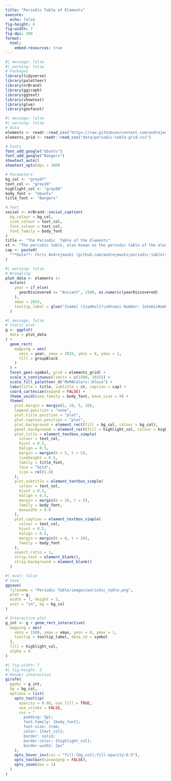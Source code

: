 ```yaml
---
title: "Periodic Table of Elements"
execute:
  echo: false
fig-height: 6
fig-width: 7
fig-dpi: 300
format:
  html:
    embed-resources: true
---
```


```r
#| message: false
#| warning: false
# Packages
library(tidyverse)
library(paletteer)
library(nrBrand)
library(ggiraph)
library(ggtext)
library(showtext)
library(glue)
library(geofacet)
```

```r
#| message: false
#| warning: false
# Data
elements <- readr::read_csv("https://raw.githubusercontent.com/andrejewski/periodic-table/refs/heads/master/data.csv")
elements_grid <- readr::read_csv("data/periodic-table-grid.csv")
```

```r
# Fonts
font_add_google("Ubuntu")
font_add_google("Bangers")
showtext_auto()
showtext_opts(dpi = 300)
```

```r
# Parameters
bg_col <- "grey97"
text_col <- "grey10"
highlight_col <- "grey80"
body_font <- "Ubuntu"
title_font <- "Bangers"
```

```r
# Text
social <- nrBrand::social_caption(
  bg_colour = bg_col,
  icon_colour = text_col,
  font_colour = text_col,
  font_family = body_font
)
title <- "The Periodic  Table of the Elements"
st <- "The periodic table, also known as the periodic table of the elements, is an ordered arrangement of the chemical elements into rows and columns. This chart shows when elements were discovered, with *Ancient* elements represented by the year 1500."
cap <- paste0(
  "**Data**: Chris Andrejewski (github.com/andrejewski/periodic-table)<br>**Graphic**:", social
)
```


```r
#| warning: false
# Wrangling
plot_data <- elements |>
  mutate(
    year = if_else(
      yearDiscovered == "Ancient", 1500, as.numeric(yearDiscovered)
    ),
    xmax = 2025,
    tooltip_label = glue("{name} ({symbol})\nAtomic Number: {atomicNumber}\nDiscovered: {yearDiscovered}\nGroup: {stringr::str_to_sentence(groupBlock)}")
  )
```

```r
#| message: false
# Static plot
g <- ggplot(
  data = plot_data
) +
  geom_rect(
    mapping = aes(
      xmin = year, xmax = 2025, ymin = 0, ymax = 1,
      fill = groupBlock
    )
  ) +
  facet_geo(~symbol, grid = elements_grid) +
  scale_x_continuous(limits = c(1500, 2025)) +
  scale_fill_paletteer_d("MoMAColors::Klein") +
  labs(title = title, subtitle = st, caption = cap) +
  coord_cartesian(expand = FALSE) +
  theme_void(base_family = body_font, base_size = 9) +
  theme(
    plot.margin = margin(5, 10, 5, 10),
    legend.position = "none",
    plot.title.position = "plot",
    plot.caption.position = "plot",
    plot.background = element_rect(fill = bg_col, colour = bg_col),
    panel.background = element_rect(fill = highlight_col, colour = highlight_col),
    plot.title = element_textbox_simple(
      colour = text_col,
      hjust = 0.5,
      halign = 0.5,
      margin = margin(b = 5, t = 5),
      lineheight = 0.5,
      family = title_font,
      face = "bold",
      size = rel(1.8)
    ),
    plot.subtitle = element_textbox_simple(
      colour = text_col,
      hjust = 0.5,
      halign = 0.5,
      margin = margin(b = 20, t = 5),
      family = body_font,
      maxwidth = 0.8
    ),
    plot.caption = element_textbox_simple(
      colour = text_col,
      hjust = 0.5,
      halign = 0.5,
      margin = margin(b = 0, t = 20),
      family = body_font
    ),
    aspect.ratio = 1,
    strip.text = element_blank(),
    strip.background = element_blank()
  )
```

```r
#| eval: false
# Save
ggsave(
  filename = "Periodic Table/images/periodic_table.png",
  plot = g,
  width = 7, height = 5,
  unit = "in", bg = bg_col
)
```

```r
# Interactive plot
g_int <- g + geom_rect_interactive(
  mapping = aes(
    xmin = 1500, xmax = xmax, ymin = 0, ymax = 1,
    tooltip = tooltip_label, data_id = symbol
  ),
  fill = highlight_col,
  alpha = 0
)
```

```r
#| fig-width: 7
#| fig-height: 5
# Render interactive
girafe(
  ggobj = g_int,
  bg = bg_col,
  options = list(
    opts_tooltip(
      opacity = 0.95, use_fill = TRUE,
      use_stroke = FALSE,
      css = "
        padding: 5pt;
        font-family: {body_font};
        font-size: 1rem;
        color: {text_col};
        border: solid;
        border-color: {highlight_col};
        border-width: 2px"
    ),
    opts_hover_inv(css = "fill:{bg_col};fill-opacity:0.5"),
    opts_toolbar(saveaspng = FALSE),
    opts_zoom(max = 1)
  )
)
```
